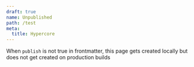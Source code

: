 ```yaml
---
draft: true
name: Unpublished
path: /test
meta:
  title: Hypercore
---
```


When `publish` is not true in frontmatter, this page gets created locally but does not get created on production builds
